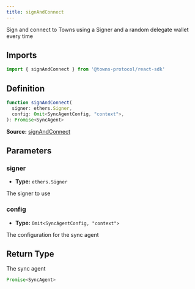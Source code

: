 ```yaml
---
title: signAndConnect
---
```

Sign and connect to Towns using a Signer and a random delegate wallet every time

## Imports

```ts
import { signAndConnect } from '@towns-protocol/react-sdk'
```

## Definition

```ts
function signAndConnect(
  signer: ethers.Signer,
  config: Omit<SyncAgentConfig, "context">,
): Promise<SyncAgent>
```

**Source:** [signAndConnect](https://github.com/towns-protocol/towns/blob/main/packages/react-sdk/src/connectTowns.ts)

## Parameters

### signer

- **Type:** `ethers.Signer`

The signer to use

### config

- **Type:** `Omit<SyncAgentConfig, "context">`

The configuration for the sync agent

## Return Type

The sync agent

```ts
Promise<SyncAgent>
```
